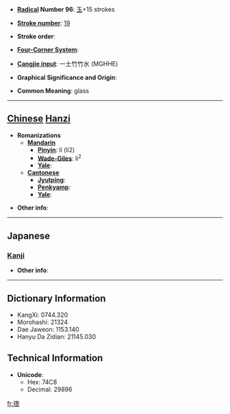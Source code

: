 * '''[[Wiktionary:Chinese radical index| Radical]] Number 96''': [[Wiktionary:Chinese radical index 玉|玉]]+15 strokes

* '''[[Wiktionary:Chinese total strokes index|Stroke number]]''': [[Wiktionary:Chinese total strokes index 19|19]]

* '''Stroke order''': 

* '''[[Wiktionary:Chinese four corner index|Four-Corner System]]''': 

* '''[[Wiktionary:Chinese Cangjie index|Cangjie input]]''': 一土竹竹水 (MGHHE)

* '''Graphical Significance and Origin''': 

* '''Common Meaning''': glass

----

== [[Chinese]] [[Hanzi]] ==

* '''Romanizations'''
** '''[[Mandarin]]'''
*** '''[[Pinyin]]''': lí (li2)
*** '''[[Wade-Giles]]''': li<sup>2</sup>
*** '''[[Yale]]''': 
** '''[[Cantonese]]'''
*** '''[[Jyutping]]''':
*** '''[[Penkyamp]]''': 
*** '''[[Yale]]''': 

* '''Other info''': 

----

==Japanese==
===[[Kanji]]===
{{kanji|on readings=[[れい]] (rei), [[らい]] (rai), [[り]] (ri)
|kun readings=
}}

* '''Other info''':  

----

== Dictionary Information ==

* KangXi: 0744.320
* Morohashi: 21324
* Dae Jaweon: 1153.140
* Hanyu Da Zidian: 21145.030

== Technical Information ==

* '''Unicode''':
** Hex: 74C8
** Decimal: 29896

[[fr:瓈]]